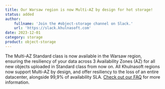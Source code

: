 ```yaml
---
title: Our Warsaw region is now Multi-AZ by design for hot storage!
status: added
author:
    fullname: 'Join the #object-storage channel on Slack.'
    url: 'https://slack.khulnasoft.com'
date: 2023-12-01
category: storage
product: object-storage
---
```


The Multi-AZ Standard class is now available in the Warsaw region, ensuring the resiliency of your data across 3 Availability Zones (AZ) for all new objects uploaded in Standard class from now on. All Khulnasoft regions now support Multi-AZ by design, and offer resiliency to the loss of an entire datacenter, alongside 99,9% of availability SLA. [Check out our FAQ](/faq/objectstorage/) for more information.

